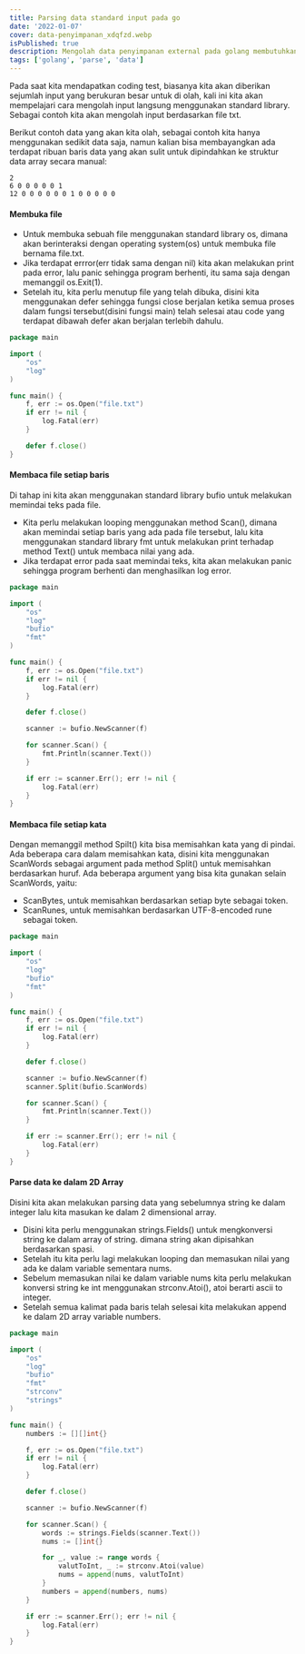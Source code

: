 ```yaml
---
title: Parsing data standard input pada go
date: '2022-01-07'
cover: data-penyimpanan_xdqfzd.webp
isPublished: true
description: Mengolah data penyimpanan external pada golang membutuhkan cara tertentu, apalagi dengan data berukuran besar, kita tidak bisa langsung menginisialiasi data langsung ke dalam variable.
tags: ['golang', 'parse', 'data']
---
```


Pada saat kita mendapatkan coding test, biasanya kita akan diberikan sejumlah input yang berukuran besar untuk di olah, kali ini kita akan mempelajari cara mengolah input langsung menggunakan standard library. Sebagai contoh kita akan mengolah input berdasarkan file txt.

Berikut contoh data yang akan kita olah, sebagai contoh kita hanya menggunakan sedikit data saja, namun kalian bisa membayangkan ada terdapat ribuan baris data yang akan sulit untuk dipindahkan ke struktur data array secara manual:

```
2
6 0 0 0 0 0 1
12 0 0 0 0 0 0 1 0 0 0 0 0
```

#### Membuka file

-   Untuk membuka sebuah file menggunakan standard library os, dimana akan berinteraksi dengan operating system(os) untuk membuka file bernama file.txt.
-   Jika terdapat errror(err tidak sama dengan nil) kita akan melakukan print pada error, lalu panic sehingga program berhenti, itu sama saja dengan memanggil os.Exit(1).
-   Setelah itu, kita perlu menutup file yang telah dibuka, disini kita menggunakan defer sehingga fungsi close berjalan ketika semua proses dalam fungsi tersebut(disini fungsi main) telah selesai atau code yang terdapat dibawah defer akan berjalan terlebih dahulu.

```go theme=orange
package main

import (
	"os"
	"log"
)

func main() {
	f, err := os.Open("file.txt")
	if err != nil {
		log.Fatal(err)
	}

	defer f.close()
}

```

#### Membaca file setiap baris

Di tahap ini kita akan menggunakan standard library bufio untuk melakukan memindai teks pada file.

-   Kita perlu melakukan looping menggunakan method Scan(), dimana akan memindai setiap baris yang ada pada file tersebut, lalu kita menggunakan standard library fmt untuk melakukan print terhadap method Text() untuk membaca nilai yang ada.
-   Jika terdapat error pada saat memindai teks, kita akan melakukan panic sehingga program berhenti dan menghasilkan log error.

```go theme=orange
package main

import (
	"os"
	"log"
	"bufio"
	"fmt"
)

func main() {
	f, err := os.Open("file.txt")
	if err != nil {
		log.Fatal(err)
	}

	defer f.close()

	scanner := bufio.NewScanner(f)

	for scanner.Scan() {
	    fmt.Println(scanner.Text())
	}

	if err := scanner.Err(); err != nil {
	    log.Fatal(err)
	}
}

```

#### Membaca file setiap kata

Dengan memanggil method Spilt() kita bisa memisahkan kata yang di pindai. Ada beberapa cara dalam memisahkan kata, disini kita menggunakan ScanWords sebagai argument pada method Split() untuk memisahkan berdasarkan huruf.
Ada beberapa argument yang bisa kita gunakan selain ScanWords, yaitu:

-   ScanBytes, untuk memisahkan berdasarkan setiap byte sebagai token.
-   ScanRunes, untuk memisahkan berdasarkan UTF-8-encoded rune sebagai token.

```go theme=orange
package main

import (
	"os"
	"log"
	"bufio"
	"fmt"
)

func main() {
	f, err := os.Open("file.txt")
	if err != nil {
		log.Fatal(err)
	}

	defer f.close()

	scanner := bufio.NewScanner(f)
	scanner.Split(bufio.ScanWords)

	for scanner.Scan() {
		fmt.Println(scanner.Text())
	}

	if err := scanner.Err(); err != nil {
		log.Fatal(err)
	}
}

```

#### Parse data ke dalam 2D Array

Disini kita akan melakukan parsing data yang sebelumnya string ke dalam integer lalu kita masukan ke dalam 2 dimensional array.

-   Disini kita perlu menggunakan strings.Fields() untuk mengkonversi string ke dalam array of string. dimana string akan dipisahkan berdasarkan spasi.
-   Setelah itu kita perlu lagi melakukan looping dan memasukan nilai yang ada ke dalam variable sementara nums.
-   Sebelum memasukan nilai ke dalam variable nums kita perlu melakukan konversi string ke int menggunakan strconv.Atoi(), atoi berarti ascii to integer.
-   Setelah semua kalimat pada baris telah selesai kita melakukan append ke dalam 2D array variable numbers.

```go theme=orange
package main

import (
	"os"
	"log"
	"bufio"
	"fmt"
	"strconv"
	"strings"
)

func main() {
	numbers := [][]int{}

	f, err := os.Open("file.txt")
	if err != nil {
		log.Fatal(err)
	}

	defer f.close()

	scanner := bufio.NewScanner(f)

	for scanner.Scan() {
		words := strings.Fields(scanner.Text())
		nums := []int{}

		for _, value := range words {
			valutToInt, _ := strconv.Atoi(value)
			nums = append(nums, valutToInt)
		}
		numbers = append(numbers, nums)
	}

	if err := scanner.Err(); err != nil {
		log.Fatal(err)
	}
}
```
